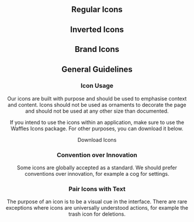 

<Header
  pageTitle="Icons"
  overview="Designed to fit within the visual language of our brand."
/>

<Section>

## Regular Icons

<IconsGrid variant="regular" />

</Section>

<Section>

## Inverted Icons

<IconsGrid variant="inverted" />

</Section>

<Section>

## Brand Icons

<IconsGrid variant="brand" />

</Section>

<Section>

## General Guidelines

### Icon Usage

Our icons are built with purpose and should be used to emphasise context and content. Icons should not be used as ornaments to decorate the page and should not be used at any other size than documented.

If you intend to use the icons within an application, make sure to use the Waffles Icons package.
For other purposes, you can download it below.

<DownloadButton href="/downloads/icons.zip" download="icons.zip">Download Icons</DownloadButton>

### Convention over Innovation

Some icons are globally accepted as a standard. We should prefer conventions over innovation, for example a cog for settings.

### Pair Icons with Text

The purpose of an icon is to be a visual cue in the interface. There are rare exceptions where icons are universally understood actions, for example the trash icon for deletions.

</Section>
